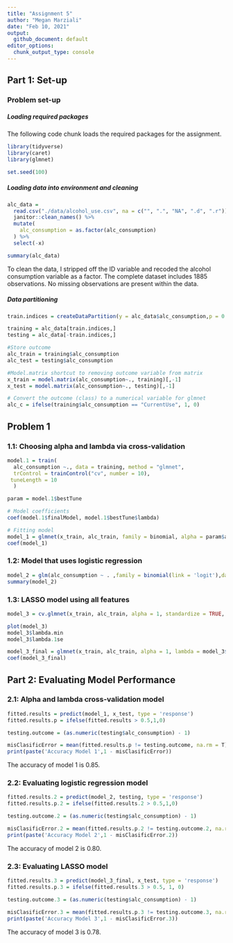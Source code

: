 ```yaml
---
title: "Assignment 5"
author: "Megan Marziali"
date: "Feb 10, 2021"
output:
  github_document: default
editor_options:
  chunk_output_type: console
---
```


## Part 1: Set-up

### Problem set-up

##### Loading required packages

The following code chunk loads the required packages for the assignment.
```r
library(tidyverse) 
library(caret)
library(glmnet)

set.seed(100)
```

##### Loading data into environment and cleaning

```r
alc_data = 
  read.csv("./data/alcohol_use.csv", na = c("", ".", "NA", ".d", ".r")) %>% 
  janitor::clean_names() %>%
  mutate(
    alc_consumption = as.factor(alc_consumption)
  ) %>% 
  select(-x)

summary(alc_data)
```

To clean the data, I stripped off the ID variable and recoded the alcohol consumption variable as a factor. The complete dataset includes 1885 observations. No missing observations are present within the data.

##### Data partitioning

```r
train.indices = createDataPartition(y = alc_data$alc_consumption,p = 0.7,list = FALSE)

training = alc_data[train.indices,]
testing = alc_data[-train.indices,]

#Store outcome 
alc_train = training$alc_consumption
alc_test = testing$alc_consumption

#Model.matrix shortcut to removing outcome variable from matrix
x_train = model.matrix(alc_consumption~., training)[,-1]
x_test = model.matrix(alc_consumption~., testing)[,-1]

# Convert the outcome (class) to a numerical variable for glmnet
alc_c = ifelse(training$alc_consumption == "CurrentUse", 1, 0)
```

## Problem 1

### 1.1: Choosing alpha and lambda via cross-validation

```r
model.1 = train(
  alc_consumption ~., data = training, method = "glmnet",
  trControl = trainControl("cv", number = 10),
 tuneLength = 10
  )

param = model.1$bestTune

# Model coefficients
coef(model.1$finalModel, model.1$bestTune$lambda)

# Fitting model
model_1 = glmnet(x_train, alc_train, family = binomial, alpha = param$alpha, lambda = param$lambda)
coef(model_1)
```

### 1.2: Model that uses logistic regression

```r
model_2 = glm(alc_consumption ~ . ,family = binomial(link = 'logit'),data = training)
summary(model_2)
```

### 1.3: LASSO model using all features

```r
model_3 = cv.glmnet(x_train, alc_train, alpha = 1, standardize = TRUE, family = binomial)

plot(model_3)
model_3$lambda.min
model_3$lambda.1se

model_3_final = glmnet(x_train, alc_train, alpha = 1, lambda = model_3$lambda.1se, family = binomial)
coef(model_3_final)
```

## Part 2: Evaluating Model Performance

### 2.1: Alpha and lambda cross-validation model

```r
fitted.results = predict(model_1, x_test, type = 'response') 
fitted.results.p = ifelse(fitted.results > 0.5,1,0)

testing.outcome = (as.numeric(testing$alc_consumption) - 1)

misClasificError = mean(fitted.results.p != testing.outcome, na.rm = T)
print(paste('Accuracy Model 1',1 - misClasificError))
```

The accuracy of model 1 is 0.85.

### 2.2: Evaluating logistic regression model

```r
fitted.results.2 = predict(model_2, testing, type = 'response') 
fitted.results.p.2 = ifelse(fitted.results.2 > 0.5,1,0)

testing.outcome.2 = (as.numeric(testing$alc_consumption) - 1)

misClasificError.2 = mean(fitted.results.p.2 != testing.outcome.2, na.rm = T)
print(paste('Accuracy Model 2',1 - misClasificError.2))
```

The accuracy of model 2 is 0.80.

### 2.3: Evaluating LASSO model

```r
fitted.results.3 = predict(model_3_final, x_test, type = 'response') 
fitted.results.p.3 = ifelse(fitted.results.3 > 0.5, 1, 0)

testing.outcome.3 = (as.numeric(testing$alc_consumption) - 1)

misClasificError.3 = mean(fitted.results.p.3 != testing.outcome.3, na.rm = T)
print(paste('Accuracy Model 3',1 - misClasificError.3))
```

The accuracy of model 3 is 0.78.
